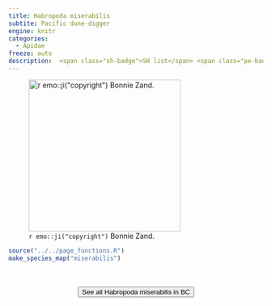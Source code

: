 ```yaml
---
title: Habropoda miserabilis
subtite: Pacific dune-digger
engine: knitr
categories:
  - Apidae
freeze: auto
description:  <span class="sh-badge">SH list</span> <span class="pe-badge">PM Evidence</span>
---
```

![`r emo::ji("copyright")` Bonnie Zand.](https://inaturalist-open-data.s3.amazonaws.com/photos/187281458/large.jpg){height=300}





```r
source("../../page_functions.R")
make_species_map("miserabilis")
```
<br><br>
<center>


<a href="https://inaturalist.ca/observations?place_id=7085&subview=map&taxon_id=307633"><button type="button" class="btn btn-secondary">See all Habropoda miserabilis in BC <i class="fa-solid fa-arrow-up-right-from-square"></i> </button></a>
</center>
